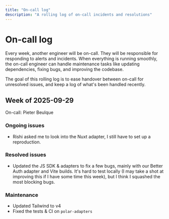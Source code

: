 ```yaml
---
title: "On-call log"
description: "A rolling log of on-call incidents and resolutions"
---
```


# On-call log

Every week, another engineer will be on-call. They will be responsible for responding to alerts and incidents.
When everything is running smoothly, the on-call engineer can handle maintenance tasks like updating dependencies, fixing bugs, and improving the codebase.

The goal of this rolling log is to ease handover between on-call for unresolved issues, and keep a log of what's been handled recently.

## Week of 2025-09-29

On-call: Pieter Beulque

### Ongoing issues

- Rishi asked me to look into the Nuxt adapter, I still have to set up a reproduction.

### Resolved issues

- Updated the JS SDK & adapters to fix a few bugs, mainly with our Better Auth adapter and Vite builds. It's hard to test locally (I may take a shot at improving this if I have some time this week), but I think I squashed the most blocking bugs.

### Maintenance

- Updated Tailwind to v4
- Fixed the tests & CI on `polar-adapters`
